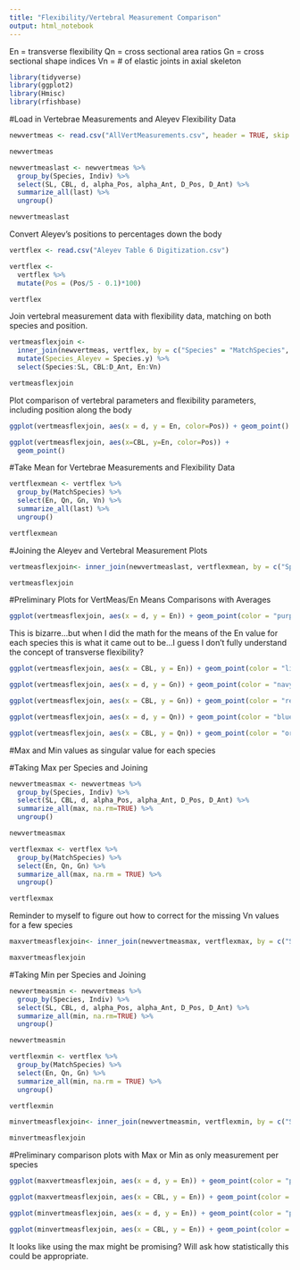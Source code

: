 ```yaml
---
title: "Flexibility/Vertebral Measurement Comparison"
output: html_notebook
---
```


En = transverse flexibility
Qn = cross sectional area ratios
Gn = cross sectional shape indices
Vn = # of elastic joints in axial skeleton

```r
library(tidyverse)
library(ggplot2)
library(Hmisc)
library(rfishbase)
```

#Load in Vertebrae Measurements and Aleyev Flexibility Data
```r
newvertmeas <- read.csv("AllVertMeasurements.csv", header = TRUE, skip = 1)

newvertmeas
```

```r
newvertmeaslast <- newvertmeas %>%
  group_by(Species, Indiv) %>%
  select(SL, CBL, d, alpha_Pos, alpha_Ant, D_Pos, D_Ant) %>%
  summarize_all(last) %>%
  ungroup()

newvertmeaslast
```

Convert Aleyev's positions to percentages down the body
```r
vertflex <- read.csv("Aleyev Table 6 Digitization.csv")

vertflex <-
  vertflex %>%
  mutate(Pos = (Pos/5 - 0.1)*100)

vertflex
```
Join vertebral measurement data with flexibility data, matching on both species and position.
```r
vertmeasflexjoin <- 
  inner_join(newvertmeas, vertflex, by = c("Species" = "MatchSpecies", "Pos" = "Pos")) %>%
  mutate(Species_Aleyev = Species.y) %>%
  select(Species:SL, CBL:D_Ant, En:Vn)

vertmeasflexjoin
```
Plot comparison of vertebral parameters and flexibility parameters, including position along the body
```r
ggplot(vertmeasflexjoin, aes(x = d, y = En, color=Pos)) + geom_point()
```

```r
ggplot(vertmeasflexjoin, aes(x=CBL, y=En, color=Pos)) +
  geom_point()
```

#Take Mean for Vertebrae Measurements and Flexibility Data
```r
vertflexmean <- vertflex %>%
  group_by(MatchSpecies) %>% 
  select(En, Qn, Gn, Vn) %>%
  summarize_all(last) %>%
  ungroup()

vertflexmean
```

#Joining the Aleyev and Vertebral Measurement Plots 
```r
vertmeasflexjoin<- inner_join(newvertmeaslast, vertflexmean, by = c("Species" = "MatchSpecies"))

vertmeasflexjoin
```


#Preliminary Plots for VertMeas/En Means Comparisons with Averages
```r
ggplot(vertmeasflexjoin, aes(x = d, y = En)) + geom_point(color = "purple")
```
This is bizarre...but when I did the math for the means of the En value for each species this is what it came out to be...I guess I don't fully understand the concept of transverse flexibility? 

```r
ggplot(vertmeasflexjoin, aes(x = CBL, y = En)) + geom_point(color = "light green")
```

```r
ggplot(vertmeasflexjoin, aes(x = d, y = Gn)) + geom_point(color = "navy blue")
```

```r
ggplot(vertmeasflexjoin, aes(x = CBL, y = Gn)) + geom_point(color = "red")
```

```r
ggplot(vertmeasflexjoin, aes(x = d, y = Qn)) + geom_point(color = "blue")
```

```r
ggplot(vertmeasflexjoin, aes(x = CBL, y = Qn)) + geom_point(color = "orange")
```

#Max and Min values as singular value for each species 

#Taking Max per Species and Joining
```r
newvertmeasmax <- newvertmeas %>%
  group_by(Species, Indiv) %>%
  select(SL, CBL, d, alpha_Pos, alpha_Ant, D_Pos, D_Ant) %>%
  summarize_all(max, na.rm=TRUE) %>%
  ungroup()

newvertmeasmax
```

```r
vertflexmax <- vertflex %>%
  group_by(MatchSpecies) %>% 
  select(En, Qn, Gn) %>%
  summarize_all(max, na.rm = TRUE) %>%
  ungroup()

vertflexmax
```
Reminder to myself to figure out how to correct for the missing Vn values for a few species 

```r
maxvertmeasflexjoin<- inner_join(newvertmeasmax, vertflexmax, by = c("Species" = "MatchSpecies"))

maxvertmeasflexjoin
```

#Taking Min per Species and Joining
```r
newvertmeasmin <- newvertmeas %>%
  group_by(Species, Indiv) %>%
  select(SL, CBL, d, alpha_Pos, alpha_Ant, D_Pos, D_Ant) %>%
  summarize_all(min, na.rm=TRUE) %>%
  ungroup()

newvertmeasmin
```

```r
vertflexmin <- vertflex %>%
  group_by(MatchSpecies) %>% 
  select(En, Qn, Gn) %>%
  summarize_all(min, na.rm = TRUE) %>%
  ungroup()

vertflexmin
```

```r
minvertmeasflexjoin<- inner_join(newvertmeasmin, vertflexmin, by = c("Species" = "MatchSpecies"))

minvertmeasflexjoin
```

#Preliminary comparison plots with Max or Min as only measurement per species

```r
ggplot(maxvertmeasflexjoin, aes(x = d, y = En)) + geom_point(color = "purple")
```

```r
ggplot(maxvertmeasflexjoin, aes(x = CBL, y = En)) + geom_point(color = "maroon")
```

```r
ggplot(minvertmeasflexjoin, aes(x = d, y = En)) + geom_point(color = "pink")
```

```r
ggplot(minvertmeasflexjoin, aes(x = CBL, y = En)) + geom_point(color = "red")
```
It looks like using the max might be promising? Will ask how statistically this could be appropriate.

